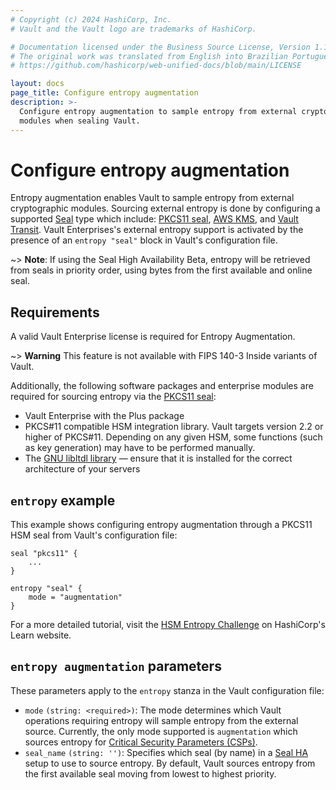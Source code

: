 ```yaml
---
# Copyright (c) 2024 HashiCorp, Inc.
# Vault and the Vault logo are trademarks of HashiCorp.

# Documentation licensed under the Business Source License, Version 1.1.
# The original work was translated from English into Brazilian Portuguese.
# https://github.com/hashicorp/web-unified-docs/blob/main/LICENSE

layout: docs
page_title: Configure entropy augmentation
description: >-
  Configure entropy augmentation to sample entropy from external cryptographic
  modules when sealing Vault.
---
```


# Configure entropy augmentation

Entropy augmentation enables Vault to sample entropy from external cryptographic modules.
Sourcing external entropy is done by configuring a supported [Seal](/vault/docs/configuration/seal) type which
include: [PKCS11 seal](/vault/docs/configuration/seal/pkcs11), [AWS KMS](/vault/docs/configuration/seal/awskms), and
[Vault Transit](/vault/docs/configuration/seal/transit).
Vault Enterprises's external entropy support is activated by the presence of an `entropy "seal"`
block in Vault's configuration file.

~> **Note**: If using the Seal High Availability Beta, entropy will be retrieved
from seals in priority order, using bytes from the first available and online seal.

## Requirements

A valid Vault Enterprise license is required for Entropy Augmentation.

~> **Warning** This feature is not available with FIPS 140-3 Inside variants of Vault.

Additionally, the following software packages and enterprise modules are required for sourcing entropy
via the [PKCS11 seal](/vault/docs/configuration/seal/pkcs11):

- Vault Enterprise with the Plus package
- PKCS#11 compatible HSM integration library. Vault targets version 2.2 or
  higher of PKCS#11. Depending on any given HSM, some functions (such as key
  generation) may have to be performed manually.
- The [GNU libltdl library](https://www.gnu.org/software/libtool/manual/html_node/Using-libltdl)
  — ensure that it is installed for the correct architecture of your servers

## `entropy` example

This example shows configuring entropy augmentation through a PKCS11 HSM seal from Vault's configuration
file:

```hcl
seal "pkcs11" {
    ...
}

entropy "seal" {
    mode = "augmentation"
}
```

For a more detailed tutorial, visit the [HSM Entropy Challenge](/vault/tutorials/enterprise/hsm-entropy)
on HashiCorp's Learn website.

## `entropy augmentation` parameters

These parameters apply to the `entropy` stanza in the Vault configuration file:

- `mode` `(string: <required>)`: The mode determines which Vault operations requiring
  entropy will sample entropy from the external source. Currently, the only mode supported
  is `augmentation` which sources entropy for [Critical Security Parameters (CSPs)](/vault/docs/enterprise/entropy-augmentation#critical-security-parameters-csps).
- `seal_name` `(string: '')`: Specifies which seal (by name) in a   [Seal HA](/vault/docs/concepts/seal#seal-high-availability) setup to use to  source entropy.
  By default, Vault sources entropy from the first available seal moving from lowest to highest priority.
